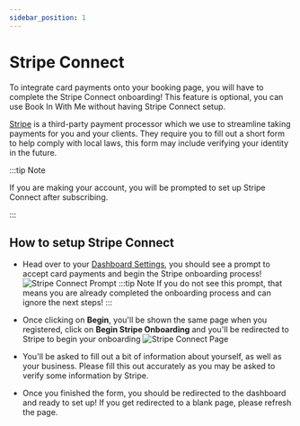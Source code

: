 ```yaml
---
sidebar_position: 1
---
```


# Stripe Connect

To integrate card payments onto your booking page, you will have to complete the Stripe Connect onboarding! This feature is optional, you can use Book In With Me without having Stripe Connect setup.

[Stripe](https://stripe.com) is a third-party payment processor which we use to streamline taking payments for you and your clients. They require you to fill out a short form to help comply with local laws, this form may include verifying your identity in the future. 

:::tip Note

If you are making your account, you will be prompted to set up Stripe Connect after subscribing.

:::

## How to setup Stripe Connect

- Head over to your [Dashboard Settings](https://bookinwith.me/dashboard/settings), you should see a prompt to accept card payments and begin the Stripe onboarding process! 
![Stripe Connect Prompt](./img/stripe-connect-prompt.png)
:::tip Note
If you do not see this prompt, that means you are already completed the onboarding process and can ignore the next steps!
:::

- Once clicking on **Begin**, you'll be shown the same page when you registered, click on **Begin Stripe Onboarding** and you'll be redirected to Stripe to begin your onboarding
![Stripe Connect Page](./img/stripe-connect-page.png)

- You'll be asked to fill out a bit of information about yourself, as well as your business. Please fill this out accurately as you may be asked to verify some information by Stripe.

- Once you finished the form, you should be redirected to the dashboard and ready to set up! If you get redirected to a blank page, please refresh the page.
